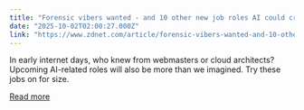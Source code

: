```yaml
---
title: "Forensic vibers wanted - and 10 other new job roles AI could create"
date: "2025-10-02T02:00:27.000Z"
link: "https://www.zdnet.com/article/forensic-vibers-wanted-and-10-other-new-job-roles-ai-could-create/"
---
```


In early internet days, who knew from webmasters or cloud architects? Upcoming AI-related roles will also be more than we imagined. Try these jobs on for size.

[Read more](https://www.zdnet.com/article/forensic-vibers-wanted-and-10-other-new-job-roles-ai-could-create/)
